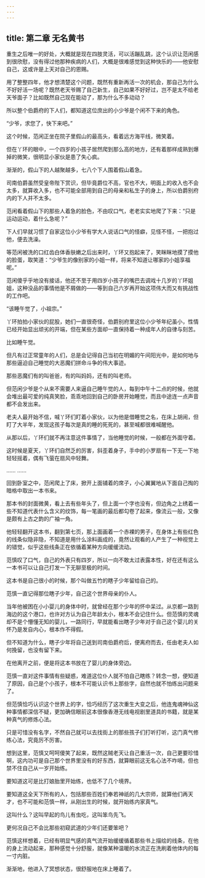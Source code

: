 ```yaml
---
---
---
```

title: 第二章 无名黄书
---




重生之后唯一的好处，大概就是现在四肢灵活，可以活蹦乱跳，这个认识让范闲感到很欣慰，没有得过他那种疾病的人们，大概是很难感觉到这种快乐的——他安慰自己，这或许是上天对自己的恩赐。

用了整整四年，他才想清楚这个问题，既然有重新再活一次的机会，那自己为什么不好好活一场呢？既然老天爷赐了自己新生，自己如果不好好过，岂不是太不给老天爷面子？比如既然自己现在能动了，那为什么不多动动？

所以整个伯爵府的下人们，都知道这位庶出的小少爷是个闲不下来的角色。

“少爷，求您了，快下来吧。”

这个时候，范闲正坐在院子里假山的最高头，看着远方海平线，微笑着。

但在丫环的眼中，一个四岁的小孩子居然爬到那么高的地方，还有着那样成熟到爆掉的微笑，很明显小家伙是患了失心疯。

渐渐的，假山下的人越聚越多，七八个下人围着假山着急。

司南伯爵虽然受皇帝陛下赏识，但毕竟爵位不高，官也不大，明面上的收入也不会太多，就算收入多，也不可能全部用到自己的母亲和私生子的身上，所以伯爵别府内的下人并不太多。

范闲看着假山下的那些人着急的脸色，不由叹口气，老老实实地爬了下来：“只是运动运动，着什么急呢？”

下人们早就习惯了自家这位小少爷有学大人说话口气的怪癖，见怪不怪，一把抱过他，便去洗澡。

等范闲被洗的口红齿白体香肤嫩之后出来时，丫环又抱起来了，笑眯眯地摸了摸他的脸蛋，取笑道：“少爷生的像别家的小姐一样，将来不知道让哪家的小姐享福呢。”

范闲傻乎乎地没有接话，他还不至于用四岁小孩子的嘴巴去调戏十几岁的丫环姐姐，这种没品的事情他是不屑做的——等到自己六岁再开始这项伟大而又有挑战性的工作吧。

“该睡午觉了，小祖宗。”

丫环拍拍小家伙的屁股，她们一直很奇怪，伯爵别府里这位小少爷年纪虽小，性情已经开始显出顽劣的开端，但在某些方面却一直保持着一种成年人的自律与刻苦。

比如睡午觉。

但凡有过正常童年的人们，总是会记得自己当初在明媚的午间阳光中，是如何地与那些逼迫自己睡觉的大恶魔们拼命斗争的伟大事迹。

那些恶魔们有的叫爸爸，有的叫妈妈，还有的叫老师。

但范闲少爷是个从来不需要人来逼自己睡午觉的人，每到中午十二点的时候，他就会堆出最可爱的纯真笑脸，乖乖地回到自己的卧房开始睡觉，而且中途连一点声音都不会发出来。

老夫人最开始不信，喊丫环们盯着小家伙，以为他是借睡觉之名，在床上胡闹，但盯了大半年，发现这孩子每次是真的睡的死死的，甚至喊都很难喊醒他。

从那以后，丫环们就不再注意这件事情了，当他睡觉的时候，一般都在外面守着。

这时候是夏天，丫环们自然乏的厉害，斜歪着身子，手中的小罗扇有一下无一下地轻轻摇着，偶有飞萤在扇风中轻舞。

…… ……

回到卧室之中，范闲爬上了床，掀开上面铺着的席子，小心翼翼地从下面自己掏的暗格中取出一本书来。

那本书的封面微黄，看上去有些年头了，但上面一个字也没有，但边角之上绣着一些不知道代表什么含义的纹饰，每一笔画的最后都勾卷了起来，像流云一般，又像是颇有上古之韵的广袖一角。

他轻轻翻开这本书，翻到第七页，那上面画着一个赤裸的男子，在身体上有些红色的线条似隐非隐，不知道是用什么涂料画成的，竟然让观看的人产生了一种视觉上的错觉，似乎这些线条正在依循着某种方向缓缓流动。

范慎叹了口气，自己的外表只有四岁，所以一向不敢太过表露本性，好在还有这么一本书可以让自己打发一下无聊至极的时间。

这本书是自己很小的时候，那个叫做五竹的瞎子少年留给自己的。

范慎一直记得那位瞎子少年，自己这个世界母亲的仆人。

当年他被困在小小婴儿的身体中时，就曾经在那个少年的怀中呆过。从京都一路到海边的这个港口，也许对方认为自己年龄太小，根本不会记住什么。但范慎的灵魂却不是个懵懂无知的婴儿，一路同行，早就能看出瞎子少年对于自己这个婴儿的关怀乃是发自内心，根本作不得假。

但不知道为什么，瞎子少年将自己送到司南伯爵府后，便离府而去，任由老夫人如何挽留，也没有留下来。

在他离开之前，便是将这本书放在了婴儿的身体旁边。

范慎一直对这件事情有些疑惑，难道这位仆人就不怕自己瞎练？转念一想，便知道了原因，自己是个小孩子，根本不可能认识书上那些字，自然也就不怕练出问题来了。

但范慎恰巧认识这个世界上的字，恰巧经历了这次重生大变之后，他连鬼魂神仙这种事情都深信不疑，更加确信眼前这本很像香港无线电视剧里道具的书籍，就是某种真气的修炼心法。

只是可惜没有名字，不然自己就可以去找街上的那些孩子们打听打听，这门真气修练心法，究竟厉不厉害。

想到这里，范慎又呵呵傻笑了起来，既然这贼老天让自己重活一次，自己更要珍惜啊，这内功可是自己那个世界里没有的好东西，就算眼前这无名心法不咋嘀，但也禁不住自己从一岁开始练。

要知道这可是比打娘胎里开始练，也低不了几个境界。

要知道这全天下所有的人，包括那些百姓们奉若神祇的几大宗师，就算他们再天才，也不可能和范慎一样，从刚出生的时候，就开始练内家真气。

这叫什么？这叫早起的鸟儿有虫吃，这叫笨鸟先飞。

更何况自己不会比那些初窥武道的少年们还要笨吧？

范慎这样想着，已经有明显气感的真气流开始缓缓循着那些书上描绘的线条，在他的身上流动起来，那种感觉十分舒服，就像某种温暖的水流正在洗刷着他体内的每一寸内脏。

渐渐地，他进入了冥想状态，很舒服地在床上睡着了。